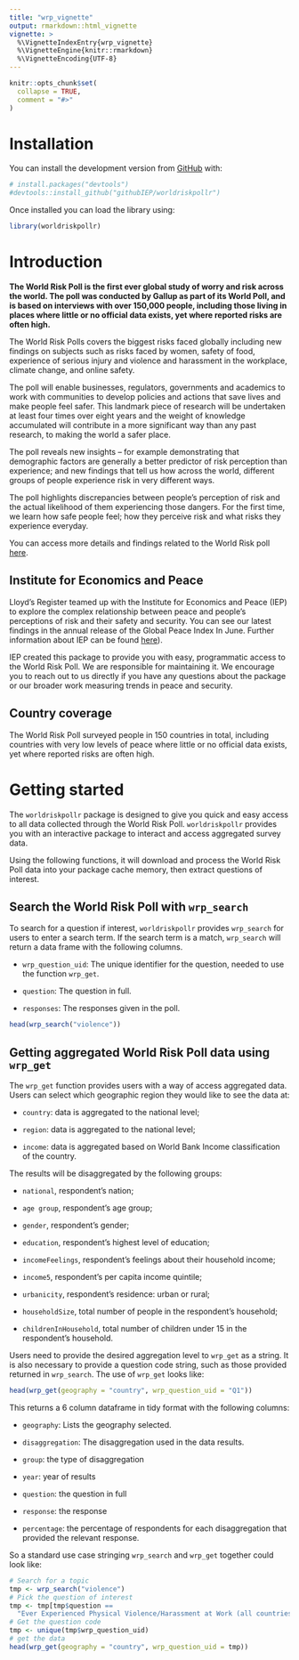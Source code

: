 ```yaml
---
title: "wrp_vignette"
output: rmarkdown::html_vignette
vignette: >
  %\VignetteIndexEntry{wrp_vignette}
  %\VignetteEngine{knitr::rmarkdown}
  %\VignetteEncoding{UTF-8}
---
```


```r
knitr::opts_chunk$set(
  collapse = TRUE,
  comment = "#>"
)
```

# Installation

You can install the development version from [GitHub](https://github.com/) with:

``` r
# install.packages("devtools")
#devtools::install_github("githubIEP/worldriskpollr")
```

Once installed you can load the library using:

```r
library(worldriskpollr)
```



# Introduction

**The World Risk Poll is the first ever global study of worry and risk across the world. The poll was conducted by Gallup as part of its World Poll, and is based on interviews with over 150,000 people, including those living in places where little or no official data exists, yet where reported risks are often high.**

The World Risk Polls covers the biggest risks faced globally including new findings on subjects such as risks faced by women, safety of food, experience of serious injury and violence and harassment in the workplace, climate change, and online safety.

The poll will enable businesses, regulators, governments and academics to work with communities to develop policies and actions that save lives and make people feel safer. This landmark piece of research will be undertaken at least four times over eight years and the weight of knowledge accumulated will contribute in a more significant way than any past research, to making the world a safer place.

The poll reveals new insights -- for example demonstrating that demographic factors are generally a better predictor of risk perception than experience; and new findings that tell us how across the world, different groups of people experience risk in very different ways.

The poll highlights discrepancies between people's perception of risk and the actual likelihood of them experiencing those dangers. For the first time, we learn how safe people feel; how they perceive risk and what risks they experience everyday.

You can access more details and findings related to the World Risk poll [here](https://wrp.lrfoundation.org.uk/).

## Institute for Economics and Peace

Lloyd's Register teamed up with the Institute for Economics and Peace (IEP) to explore the complex relationship between peace and people's perceptions of risk and their safety and security. You can see our latest findings in the annual release of the Global Peace Index In June. Further information about IEP can be found [here](https://www.visionofhumanity.org/)).

IEP created this package to provide you with easy, programmatic access to the World Risk Poll. We are responsible for maintaining it. We encourage you to reach out to us directly if you have any questions about the package or our broader work measuring trends in peace and security.

## Country coverage

The World Risk Poll surveyed people in 150 countries in total, including countries with very low levels of peace where little or no official data exists, yet where reported risks are often high.

# Getting started

The `worldriskpollr` package is designed to give you quick and easy access to all data collected through the World Risk Poll. `worldriskpollr` provides you with an interactive package to interact and access aggregated survey data.

Using the following functions, it will download and process the World Risk Poll data into your package cache memory, then extract questions of interest.

## Search the World Risk Poll with `wrp_search`

To search for a question if interest, `worldriskpollr` provides `wrp_search` for users to enter a search term. If the search term is a match, `wrp_search` will return a data frame with the following columns.

-   `wrp_question_uid`: The unique identifier for the question, needed to use the function `wrp_get`.

-   `question`: The question in full.

-   `responses`: The responses given in the poll.

```r
head(wrp_search("violence"))
```

## Getting aggregated World Risk Poll data using `wrp_get`

The `wrp_get` function provides users with a way of access aggregated data. Users can select which geographic region they would like to see the data at:

-   `country`: data is aggregated to the national level;

-   `region`: data is aggregated to the national level;

-   `income`: data is aggregated based on World Bank Income classification of the country.

The results will be disaggregated by the following groups:

-   `national`, respondent's nation;

-   `age group`, respondent's age group;

-   `gender`, respondent's gender;

-   `education`, respondent's highest level of education;

-   `incomeFeelings`, respondent's feelings about their household income;

-   `income5`, respondent's per capita income quintile;

-   `urbanicity`, respondent's residence: urban or rural;

-   `householdSize`, total number of people in the respondent's household;

-   `childrenInHousehold`, total number of children under 15 in the respondent's household.


Users need to provide the desired aggregation level to `wrp_get` as a string. It is also necessary to provide a question code string, such as those provided returned in `wrp_search`. The use of `wrp_get` looks like:

```r
head(wrp_get(geography = "country", wrp_question_uid = "Q1"))
```

This returns a 6 column dataframe in tidy format with the following columns:

-   `geography`: Lists the geography selected.

-   `disaggregation`: The disaggregation used in the data results.

-   `group`: the type of disaggregation

-   `year`: year of results

-   `question`: the question in full

-   `response`: the response

-   `percentage`: the percentage of respondents for each disaggregation that provided the relevant response.

So a standard use case stringing `wrp_search` and `wrp_get` together could look like:

```r
# Search for a topic
tmp <- wrp_search("violence")
# Pick the question of interest
tmp <- tmp[tmp$question ==
  "Ever Experienced Physical Violence/Harassment at Work (all countries)", ]
# Get the question code
tmp <- unique(tmp$wrp_question_uid)
# get the data
head(wrp_get(geography = "country", wrp_question_uid = tmp))
```

